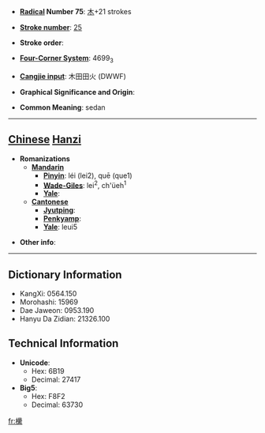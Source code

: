 * '''[[Wiktionary:Chinese radical index| Radical]] Number 75''': [[Wiktionary:Chinese radical index 木|木]]+21 strokes

* '''[[Wiktionary:Chinese total strokes index|Stroke number]]''': [[Wiktionary:Chinese total strokes index 25|25]]

* '''Stroke order''': 

* '''[[Wiktionary:Chinese four corner index|Four-Corner System]]''': 4699<sub>3</sub>

* '''[[Wiktionary:Chinese Cangjie index|Cangjie input]]''': 木田田火 (DWWF)

* '''Graphical Significance and Origin''': 

* '''Common Meaning''': sedan

----

== [[Chinese]] [[Hanzi]] ==

* '''Romanizations'''
** '''[[Mandarin]]'''
*** '''[[Pinyin]]''': léi (lei2), quē (que1)
*** '''[[Wade-Giles]]''': lei<sup>2</sup>, ch'üeh<sup>1</sup>
*** '''[[Yale]]''': 
** '''[[Cantonese]]'''
*** '''[[Jyutping]]''':
*** '''[[Penkyamp]]''': 
*** '''[[Yale]]''': leui5

* '''Other info''': 

----

== Dictionary Information ==

* KangXi: 0564.150
* Morohashi: 15969
* Dae Jaweon: 0953.190
* Hanyu Da Zidian: 21326.100

== Technical Information ==

* '''Unicode''':
** Hex: 6B19
** Decimal: 27417
* '''Big5''':
** Hex: F8F2
** Decimal: 63730

[[fr:欙]]